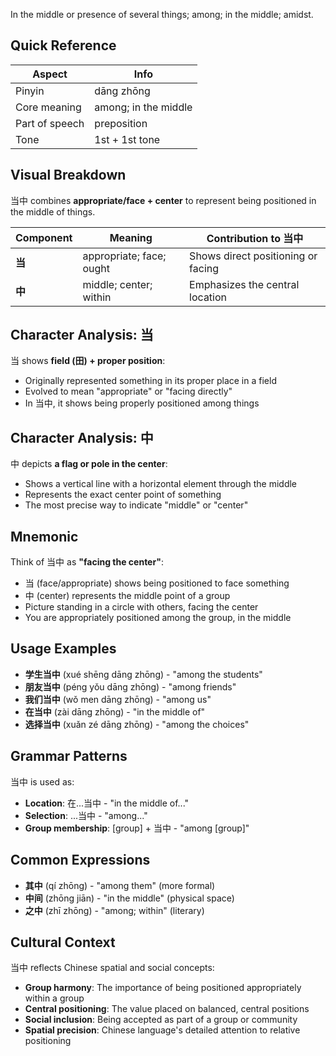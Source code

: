 In the middle or presence of several things; among; in the middle; amidst.

## Quick Reference

| Aspect         | Info                 |
| -------------- | -------------------- |
| Pinyin         | dāng zhōng           |
| Core meaning   | among; in the middle |
| Part of speech | preposition          |
| Tone           | 1st + 1st tone       |

## Visual Breakdown

当中 combines **appropriate/face + center** to represent being positioned in the middle of things.

| Component | Meaning                  | Contribution to 当中               |
| --------- | ------------------------ | ---------------------------------- |
| **当**    | appropriate; face; ought | Shows direct positioning or facing |
| **中**    | middle; center; within   | Emphasizes the central location    |

## Character Analysis: 当

当 shows **field (田) + proper position**:

- Originally represented something in its proper place in a field
- Evolved to mean "appropriate" or "facing directly"
- In 当中, it shows being properly positioned among things

## Character Analysis: 中

中 depicts **a flag or pole in the center**:

- Shows a vertical line with a horizontal element through the middle
- Represents the exact center point of something
- The most precise way to indicate "middle" or "center"

## Mnemonic

Think of 当中 as **"facing the center"**:

- 当 (face/appropriate) shows being positioned to face something
- 中 (center) represents the middle point of a group
- Picture standing in a circle with others, facing the center
- You are appropriately positioned among the group, in the middle

## Usage Examples

- **学生当中** (xué shēng dāng zhōng) - "among the students"
- **朋友当中** (péng yǒu dāng zhōng) - "among friends"
- **我们当中** (wǒ men dāng zhōng) - "among us"
- **在当中** (zài dāng zhōng) - "in the middle of"
- **选择当中** (xuǎn zé dāng zhōng) - "among the choices"

## Grammar Patterns

当中 is used as:

- **Location**: 在...当中 - "in the middle of..."
- **Selection**: ...当中 - "among..."
- **Group membership**: [group] + 当中 - "among [group]"

## Common Expressions

- **其中** (qí zhōng) - "among them" (more formal)
- **中间** (zhōng jiān) - "in the middle" (physical space)
- **之中** (zhī zhōng) - "among; within" (literary)

## Cultural Context

当中 reflects Chinese spatial and social concepts:

- **Group harmony**: The importance of being positioned appropriately within a group
- **Central positioning**: The value placed on balanced, central positions
- **Social inclusion**: Being accepted as part of a group or community
- **Spatial precision**: Chinese language's detailed attention to relative positioning
